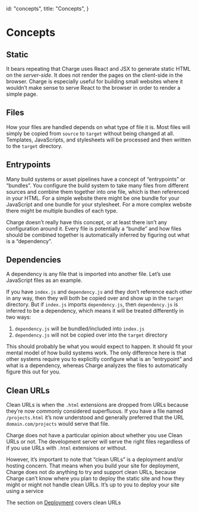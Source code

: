 
  id: "concepts",
  title: "Concepts",
}


# Concepts

## Static

It bears repeating that Charge uses React and JSX to generate static HTML on the _server-side_. It does not render the pages on the client-side in the browser. Charge is especially useful for building small websites where it wouldn’t make sense to serve React to the browser in order to render a simple page.

## Files

How your files are handled depends on what type of file it is. Most files will simply be copied from `source` to `target` without being changed at all. Templates, JavaScripts, and stylesheets will be processed and then written to the `target` directory.

## Entrypoints

Many build systems or asset pipelines have a concept of “entrypoints” or “bundles”. You configure the build system to take many files from different sources and combine them together into one file, which is then referenced in your HTML. For a simple website there might be one bundle for your JavaScript and one bundle for your stylesheet. For a more complex website there might be multiple bundles of each type.

Charge doesn’t really have this concept, or at least there isn’t any configuration around it. Every file is potentially a “bundle” and how files should be combined together is automatically inferred by figuring out what is a “dependency”.

## Dependencies

A dependency is any file that is imported into another file. Let’s use JavaScript files as an example.

If you have `index.js` and `dependency.js` and they don’t reference each other in any way, then they will both be copied over and show up in the `target` directory. But if `index.js` imports `dependency.js`, then `dependency.js` is inferred to be a dependency, which means it will be treated differently in two ways:

1.  `dependency.js` will be bundled/included into `index.js`
2.  `dependency.js` will not be copied over into the `target` directory

This should probably be what you would expect to happen. It should fit your mental model of how build systems work. The only difference here is that other systems require you to explicitly configure what is an “entrypoint” and what is a dependency, whereas Charge analyzes the files to automatically figure this out for you.

## Clean URLs

Clean URLs is when the `.html` extensions are dropped from URLs because they’re now commonly considered superfluous. If you have a file named `/projects.html` it’s now understood and generally preferred that the URL `domain.com/projects` would serve that file.

Charge does not have a particular opinion about whether you use Clean URLs or not. The development server will serve the right files regardless of if you use URLs with `.html` extensions or without.

However, it’s important to note that “clean URLs” is a deployment and/or hosting concern. That means when you build your site for deployment, Charge does not do anything to try and support clean URLs, because Charge can’t know where you plan to deploy the static site and how they might or might not handle clean URLs. It’s up to you to deploy your site using a service

The section on [Deployment][deployment] covers clean URLs

[deployment]: /deployment
